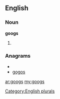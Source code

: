 ==English==

===Noun===
'''googs'''

# {{plural of|[[goog]]}}

===Anagrams===
* {{alphagram|ggoos}}
* [[gogos#English|gogos]]

[[Category:English plurals]]

[[ar:googs]]
[[my:googs]]
